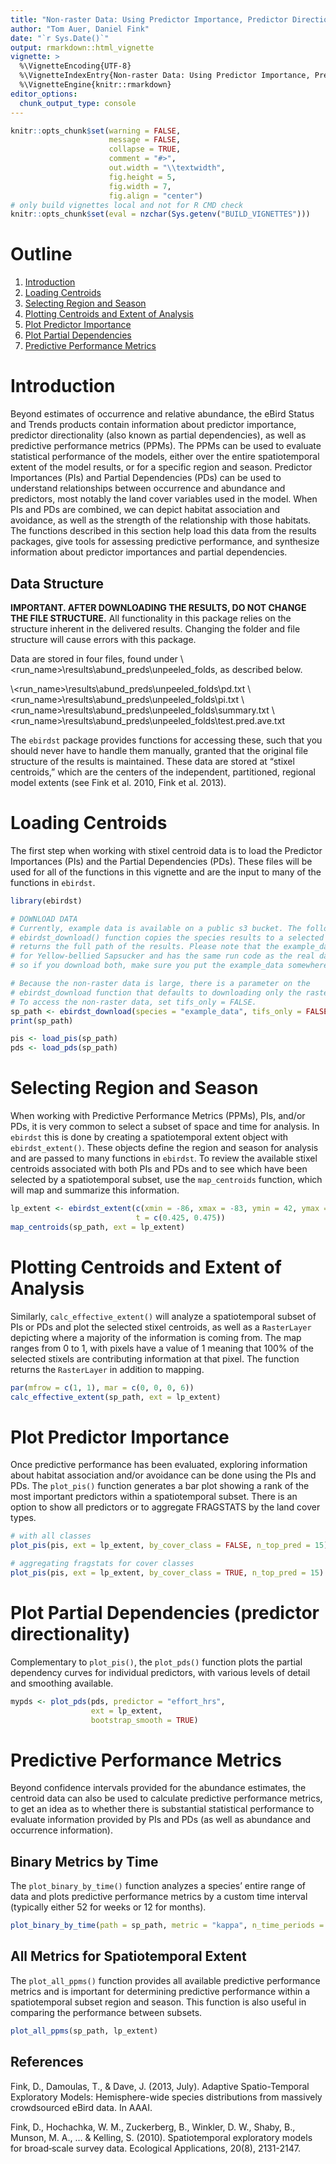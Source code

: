 ```yaml
---
title: "Non-raster Data: Using Predictor Importance, Predictor Directionality,and Predictive Performance Metrics"
author: "Tom Auer, Daniel Fink"
date: "`r Sys.Date()`"
output: rmarkdown::html_vignette
vignette: >
  %\VignetteEncoding{UTF-8}
  %\VignetteIndexEntry{Non-raster Data: Using Predictor Importance, Predictor Directionality, and Predictive Performance Metrics}
  %\VignetteEngine{knitr::rmarkdown}
editor_options: 
  chunk_output_type: console
---
```


```r
knitr::opts_chunk$set(warning = FALSE, 
                      message = FALSE,
                      collapse = TRUE,
                      comment = "#>",
                      out.width = "\\textwidth", 
                      fig.height = 5, 
                      fig.width = 7, 
                      fig.align = "center")
# only build vignettes local and not for R CMD check
knitr::opts_chunk$set(eval = nzchar(Sys.getenv("BUILD_VIGNETTES")))
```

# Outline

1. [Introduction](#introduction)
2. [Loading Centroids](#loading-centroids)
3. [Selecting Region and Season](#selecting-region-and-season)
4. [Plotting Centroids and Extent of Analysis](#plotting-centroids-and-extent-of-analysis)
5. [Plot Predictor Importance](#plot-predictor-importance)
6. [Plot Partial Dependencies](#plot-partial-dependencies)
7. [Predictive Performance Metrics](#plot-partial-dependencies)

# Introduction

Beyond estimates of occurrence and relative abundance, the eBird Status and Trends products contain information about predictor importance, predictor directionality (also known as partial dependencies), as well as predictive performance metrics (PPMs). The PPMs can be used to evaluate statistical performance of the models, either over the entire spatiotemporal extent of the model results, or for a specific region and season. Predictor Importances (PIs) and Partial Dependencies (PDs) can be used to understand relationships between occurrence and abundance and predictors, most notably the land cover variables used in the model. When PIs and PDs are combined, we can depict habitat association and avoidance, as well as the strength of the relationship with those habitats. The functions described in this section help load this data from the results packages, give tools for assessing predictive performance, and synthesize information about predictor importances and partial dependencies.

## Data Structure

**IMPORTANT. AFTER DOWNLOADING THE RESULTS, DO NOT CHANGE THE FILE STRUCTURE.** All functionality in this package relies on the structure inherent in the delivered results. Changing the folder and file structure will cause errors with this package.

Data are stored in four files, found under \\\<run_name>\\results\\abund_preds\\unpeeled\_folds, as described below.

\\\<run_name>\\results\\abund_preds\\unpeeled_folds\\pd.txt
\\\<run_name>\\results\\abund_preds\\unpeeled_folds\\pi.txt 
\\\<run_name>\\results\\abund_preds\\unpeeled_folds\\summary.txt 
\\\<run_name>\\results\\abund_preds\\unpeeled_folds\\test.pred.ave.txt 

The `ebirdst` package provides functions for accessing these, such that you should never have to handle them manually, granted that the original file structure of the results is maintained. These data are stored at "stixel centroids," which are the centers of the independent, partitioned, regional model extents (see Fink et al. 2010, Fink et al. 2013).

# Loading Centroids

The first step when working with stixel centroid data is to load the Predictor Importances (PIs) and the Partial Dependencies (PDs). These files will be used for all of the functions in this vignette and are the input to many of the functions in `ebirdst`.

```r
library(ebirdst)

# DOWNLOAD DATA
# Currently, example data is available on a public s3 bucket. The following 
# ebirdst_download() function copies the species results to a selected path and 
# returns the full path of the results. Please note that the example_data is
# for Yellow-bellied Sapsucker and has the same run code as the real data,
# so if you download both, make sure you put the example_data somewhere else.

# Because the non-raster data is large, there is a parameter on the
# ebirdst_download function that defaults to downloading only the raster data.
# To access the non-raster data, set tifs_only = FALSE.
sp_path <- ebirdst_download(species = "example_data", tifs_only = FALSE)
print(sp_path)

pis <- load_pis(sp_path)
pds <- load_pds(sp_path)
```

# Selecting Region and Season

When working with Predictive Performance Metrics (PPMs), PIs, and/or PDs, it is very common to select a subset of space and time for analysis. In `ebirdst` this is done by creating a spatiotemporal extent object with `ebirdst_extent()`. These objects define the region and season for analysis and are passed to many functions in `ebirdst`. To review the available stixel centroids associated with both PIs and PDs and to see which have been selected by a spatiotemporal subset, use the `map_centroids` function, which will map and summarize this information.

```r
lp_extent <- ebirdst_extent(c(xmin = -86, xmax = -83, ymin = 42, ymax = 45),
                            t = c(0.425, 0.475))
map_centroids(sp_path, ext = lp_extent)
```

# Plotting Centroids and Extent of Analysis

Similarly, `calc_effective_extent()` will analyze a spatiotemporal subset of PIs or PDs and plot the selected stixel centroids, as well as a `RasterLayer` depicting where a majority of the information is coming from. The map ranges from 0 to 1, with pixels have a value of 1 meaning that 100% of the selected stixels are contributing information at that pixel. The function returns the `RasterLayer` in addition to mapping.

```r
par(mfrow = c(1, 1), mar = c(0, 0, 0, 6))
calc_effective_extent(sp_path, ext = lp_extent)
```

# Plot Predictor Importance

Once predictive performance has been evaluated, exploring information about habitat association and/or avoidance can be done using the PIs and PDs. The `plot_pis()` function generates a bar plot showing a rank of the most important predictors within a spatiotemporal subset. There is an option to show all predictors or to aggregate FRAGSTATS by the land cover types.

```r
# with all classes
plot_pis(pis, ext = lp_extent, by_cover_class = FALSE, n_top_pred = 15)

# aggregating fragstats for cover classes
plot_pis(pis, ext = lp_extent, by_cover_class = TRUE, n_top_pred = 15)
```

# Plot Partial Dependencies (predictor directionality)

Complementary to `plot_pis()`, the `plot_pds()` function plots the partial dependency curves for individual predictors, with various levels of detail and smoothing available.

```r
mypds <- plot_pds(pds, predictor = "effort_hrs", 
                  ext = lp_extent, 
                  bootstrap_smooth = TRUE)
```

# Predictive Performance Metrics

Beyond confidence intervals provided for the abundance estimates, the centroid data can also be used to calculate predictive performance metrics, to get an idea as to whether there is substantial statistical performance to evaluate information provided by PIs and PDs (as well as abundance and occurrence information).

## Binary Metrics by Time

The `plot_binary_by_time()` function analyzes a species' entire range of data and plots predictive performance metrics by a custom time interval (typically either 52 for weeks or 12 for months).

```r
plot_binary_by_time(path = sp_path, metric = "kappa", n_time_periods = 12)
```

## All Metrics for Spatiotemporal Extent

The `plot_all_ppms()` function provides all available predictive performance metrics and is important for determining predictive performance within a spatiotemporal subset region and season. This function is also useful in comparing the performance between subsets.

```r
plot_all_ppms(sp_path, lp_extent)
```

## References

Fink, D., Damoulas, T., & Dave, J. (2013, July). Adaptive Spatio-Temporal Exploratory Models: Hemisphere-wide species distributions from massively crowdsourced eBird data. In AAAI.

Fink, D., Hochachka, W. M., Zuckerberg, B., Winkler, D. W., Shaby, B., Munson, M. A., … & Kelling, S. (2010). Spatiotemporal exploratory models for broad‐scale survey data. Ecological Applications, 20(8), 2131-2147.
